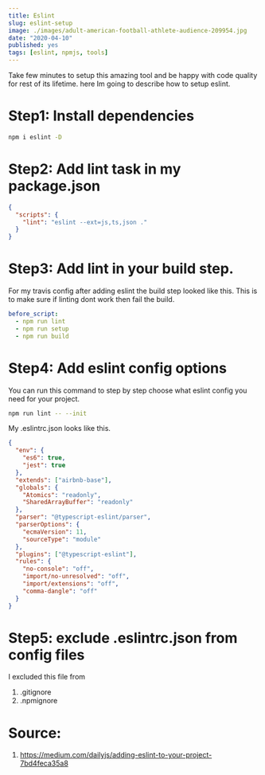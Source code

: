 ```yaml
---
title: Eslint
slug: eslint-setup
image: ./images/adult-american-football-athlete-audience-209954.jpg
date: "2020-04-10"
published: yes
tags: [eslint, npmjs, tools]
---
```



Take few minutes to setup this amazing tool and be happy with code quality for rest of its lifetime. here Im going to describe how to setup eslint.

# Step1: Install dependencies

<CodeDivWrapper>

<Highlight>

```bash
npm i eslint -D
```

</Highlight>

</CodeDivWrapper>

# Step2: Add lint task in my package.json

<CodeDivWrapper>

<Highlight>

```json
{
  "scripts": {
    "lint": "eslint --ext=js,ts,json ."
  }
}
```

</Highlight>

</CodeDivWrapper>

# Step3: Add lint in your build step.

For my travis config after adding eslint the build step looked like this. This is to make sure if linting dont work then fail the build.

<CodeDivWrapper>

<Highlight>

```yaml
before_script:
  - npm run lint
  - npm run setup
  - npm run build
```

</Highlight>

</CodeDivWrapper>

# Step4: Add eslint config options

You can run this command to step by step choose what eslint config you need for your project.

<CodeDivWrapper>

<Highlight>

```bash
npm run lint -- --init
```

</Highlight>

</CodeDivWrapper>

My .eslintrc.json looks like this.

<CodeDivWrapper>

<Highlight>

```json
{
  "env": {
    "es6": true,
    "jest": true
  },
  "extends": ["airbnb-base"],
  "globals": {
    "Atomics": "readonly",
    "SharedArrayBuffer": "readonly"
  },
  "parser": "@typescript-eslint/parser",
  "parserOptions": {
    "ecmaVersion": 11,
    "sourceType": "module"
  },
  "plugins": ["@typescript-eslint"],
  "rules": {
    "no-console": "off",
    "import/no-unresolved": "off",
    "import/extensions": "off",
    "comma-dangle": "off"
  }
}
```

</Highlight>

</CodeDivWrapper>

# Step5: exclude .eslintrc.json from config files

I excluded this file from

1. .gitignore
2. .npmignore

# Source:

1. https://medium.com/dailyjs/adding-eslint-to-your-project-7bd4feca35a8
